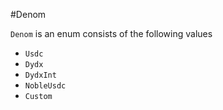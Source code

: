 #Denom

`Denom` is an enum consists of the following values

- `Usdc`
- `Dydx`
- `DydxInt`
- `NobleUsdc`
- `Custom`